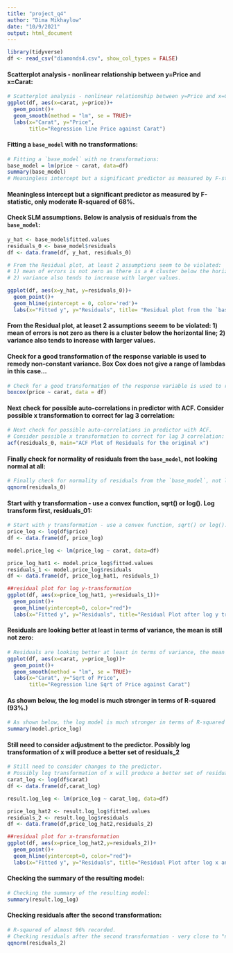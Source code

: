 ```yaml
---
title: "project_q4"
author: "Dima Mikhaylow"
date: "10/9/2021"
output: html_document
---
```




```r
library(tidyverse)
df <- read_csv("diamonds4.csv", show_col_types = FALSE)
```

#### Scatterplot analysis - nonlinear relationship between y=Price and x=Carat:

```r
# Scatterplot analysis - nonlinear relationship between y=Price and x=Carat:
ggplot(df, aes(x=carat, y=price))+
  geom_point()+
  geom_smooth(method = "lm", se = TRUE)+
  labs(x="Carat", y="Price",
       title="Regression line Price against Carat")
```
#### Fitting a `base_model` with no transformations:

```r
# Fitting a `base_model` with no transformations:
base_model = lm(price ~ carat, data=df)
summary(base_model)
# Meaningless intercept but a significant predictor as measured by F-statistic, only moderate R-squared of 68%. 
```

#### Meaningless intercept but a significant predictor as measured by F-statistic, only moderate R-squared of 68%. 

#### Check SLM assumptions. Below is analysis of residuals from the `base_model`:

```r
y_hat <- base_model$fitted.values
residuals_0 <- base_model$residuals
df <- data.frame(df, y_hat, residuals_0)

# From the Residual plot, at least 2 assumptions seem to be violated: 
# 1) mean of errors is not zero as there is a # cluster below the horizontal line, 
# 2) variance also tends to increase with larger values.

ggplot(df, aes(x=y_hat, y=residuals_0))+
  geom_point()+
  geom_hline(yintercept = 0, color='red')+
  labs(x="Fitted y", y="Residuals", title= "Residual plot from the `base_model` before any transformation")
```

#### From the Residual plot, at leaset 2 assumptions seeem to be violated: 1) mean of errors is not zero as there is a cluster below the horizontal line; 2) variance also tends to increase with larger values.

#### Check for a good transformation of the response variable is used to remedy non-constant variance. Box Cox does not give a range of lambdas in this case...

```r
# Check for a good transformation of the response variable is used to remedy non-constant variance.
boxcox(price ~ carat, data = df)
```

#### Next check for possible auto-correlations in predictor with ACF. Consider possible x transformation to correct for lag 3 correlation:


```r
# Next check for possible auto-correlations in predictor with ACF. 
# Consider possible x transformation to correct for lag 3 correlation:
acf(residuals_0, main="ACF Plot of Residuals for the original x")

```


#### Finally check for normality of residuals from the `base_model`, not looking normal at all:

```r
# Finally check for normality of residuals from the `base_model`, not looking normal at all:
qqnorm(residuals_0)
```


#### Start with y transformation - use a convex function, sqrt() or log(). Log transform first, residuals_01:

```r
# Start with y transformation - use a convex function, sqrt() or log(). Log transform first, residuals_1
price_log <- log(df$price)
df <- data.frame(df, price_log)

model.price_log <- lm(price_log ~ carat, data=df)

price_log_hat1 <- model.price_log$fitted.values
residuals_1 <- model.price_log$residuals
df <- data.frame(df, price_log_hat1, residuals_1)

##residual plot for log y-transformation
ggplot(df, aes(x=price_log_hat1, y=residuals_1))+
  geom_point()+
  geom_hline(yintercept=0, color="red")+
  labs(x="Fitted y", y="Residuals", title="Residual Plot after log y transformation")

```

#### Residuals are looking better at least in terms of variance, the mean is still not zero:

```r
# Residuals are looking better at least in terms of variance, the mean is still not zero. Check 
ggplot(df, aes(x=carat, y=price_log))+
  geom_point()+
  geom_smooth(method = "lm", se = TRUE)+
  labs(x="Carat", y="Sqrt of Price",
       title="Regression line Sqrt of Price against Carat")
```

#### As shown below, the log model is much stronger in terms of R-squared (93%.)

```r
# As shown below, the log model is much stronger in terms of R-squared (78%.)
summary(model.price_log)
```


#### Still need to consider adjustment to the predictor. Possibly log transformation of x will produce a better set of residuals_2

```r
# Still need to consider changes to the predictor. 
# Possibly log transformation of x will produce a better set of residuals_2
carat_log <- log(df$carat)
df <- data.frame(df,carat_log)

result.log_log <- lm(price_log ~ carat_log, data=df)

price_log_hat2 <- result.log_log$fitted.values
residuals_2 <- result.log_log$residuals
df <- data.frame(df,price_log_hat2,residuals_2)

##residual plot for x-transformation
ggplot(df, aes(x=price_log_hat2,y=residuals_2))+
  geom_point()+
  geom_hline(yintercept=0, color="red")+
  labs(x="Fitted y", y="Residuals", title="Residual Plot after log x and log y transormations")

```

#### Checking the summary of the resulting model:
```r
# Checking the summary of the resulting model:
summary(result.log_log)
```


#### Checking residuals after the second transformation:

```r
# R-sqaured of almost 96% recorded. 
# Checking residuals after the second transformation - very close to "normality" now:
qqnorm(residuals_2)
```

